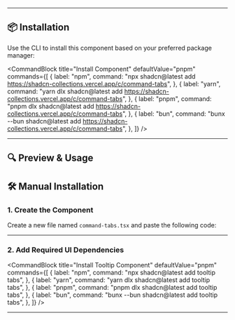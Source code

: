 
<DocHeader
  title="Command Tabs"
  description="Display tabbed CLI commands for different package managers."
/>

<div className="space-y-10">

---

## 📦 Installation

Use the CLI to install this component based on your preferred package manager:

<CommandBlock
  title="Install Component"
  defaultValue="pnpm"
  commands={[
    {
      label: "npm",
      command:
        "npx shadcn@latest add https://shadcn-collections.vercel.app/c/command-tabs",
    },
    {
      label: "yarn",
      command:
        "yarn dlx shadcn@latest add https://shadcn-collections.vercel.app/c/command-tabs",
    },
    {
      label: "pnpm",
      command:
        "pnpm dlx shadcn@latest add https://shadcn-collections.vercel.app/c/command-tabs",
    },
    {
      label: "bun",
      command:
        "bunx --bun shadcn@latest add https://shadcn-collections.vercel.app/c/command-tabs",
    },
  ]}
/>

---

## 🔍 Preview & Usage

<CodePreview component="commandtabs" />



## 🛠️ Manual Installation

### 1. Create the Component

Create a new file named `command-tabs.tsx` and paste the following code:

<CodeSource component="command-tabs" />

---

### 2. Add Required UI Dependencies

<CommandBlock
  title="Install Tooltip Component"
  defaultValue="pnpm"
  commands={[
    {
      label: "npm",
      command: "npx shadcn@latest add tooltip tabs",
    },
    {
      label: "yarn",
      command: "yarn dlx shadcn@latest add tooltip tabs",
    },
    {
      label: "pnpm",
      command: "pnpm dlx shadcn@latest add tooltip tabs",
    },
    {
      label: "bun",
      command: "bunx --bun shadcn@latest add tooltip tabs",
    },
  ]}
/>

---





</div>

<br/>
<br/>